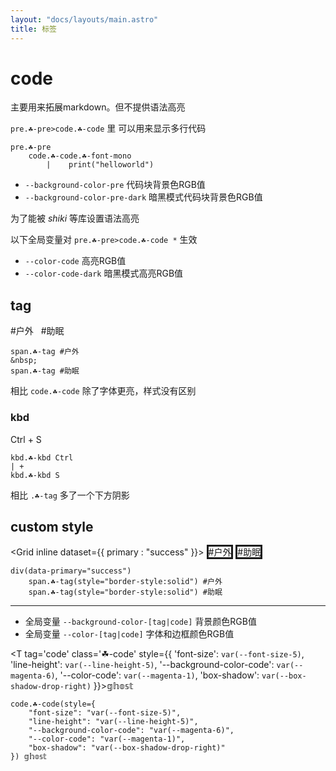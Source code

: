 ```yaml
---
layout: "docs/layouts/main.astro"
title: 标签
---
```



# code

主要用来拓展markdown。但不提供语法高亮

`pre.☘-pre>code.☘-code` 里 可以用来显示多行代码

```pug
pre.☘-pre
    code.☘-code.☘-font-mono
        |    print("helloworld")
```
- `--background-color-pre` 代码块背景色RGB值
- `--background-color-pre-dark` 暗黑模式代码块背景色RGB值

为了能被 *shiki* 等库设置语法高亮

以下全局变量对 `pre.☘-pre>code.☘-code *` 生效

- `--color-code` 高亮RGB值
- `--color-code-dark` 暗黑模式高亮RGB值


## tag

<T tag='span' class='☘-tag'>#户外</T> &nbsp; <T tag='span' class='☘-tag'>#助眠</T>

```pug
span.☘-tag #户外
&nbsp;
span.☘-tag #助眠
```

相比 `code.☘-code` 除了字体更亮，样式没有区别


### kbd

<T tag='kbd' class='☘-kbd'>Ctrl</T> + <T tag='kbd' class='☘-kbd'>S</T>

```pug
kbd.☘-kbd Ctrl
| + 
kbd.☘-kbd S
```

相比 `.☘-tag` 多了一个下方阴影


## custom style

<Grid inline dataset={{ primary : "success" }}>
    <T tag='span' class='☘-tag' style="border-style:solid">#户外</T>
    <T tag='span' class='☘-tag' style="border-style:solid">#助眠</T>
</Grid>

```pug
div(data-primary="success")
    span.☘-tag(style="border-style:solid") #户外
    span.☘-tag(style="border-style:solid") #助眠
```

***

- 全局变量 `--background-color-[tag|code]` 背景颜色RGB值
- 全局变量 `--color-[tag|code]` 字体和边框颜色RGB值

<T tag='code' class='☘-code' style={{
    'font-size': `var(--font-size-5)`,
    'line-height': `var(--line-height-5)`,
    '--background-color-code': `var(--magenta-6)`,
    '--color-code': `var(--magenta-1)`,
    'box-shadow': `var(--box-shadow-drop-right)`
}}>𝕘𝕙𝕠𝕤𝕥</T>

```pug
code.☘-code(style={
    "font-size": "var(--font-size-5)",
    "line-height": "var(--line-height-5)",
    "--background-color-code": "var(--magenta-6)",
    "--color-code": "var(--magenta-1)",
    "box-shadow": "var(--box-shadow-drop-right)"
}) 𝕘𝕙𝕠𝕤𝕥
```
